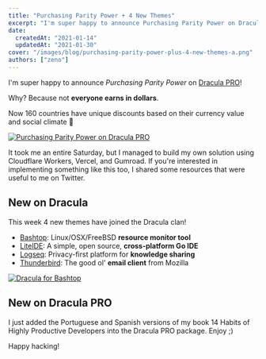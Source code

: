 ```yaml
---
title: "Purchasing Parity Power + 4 New Themes"
excerpt: "I'm super happy to announce Purchasing Parity Power on Dracula PRO! Why? Because not everyone earns in dollars."
date:
  createdAt: "2021-01-14"
  updatedAt: "2021-01-30"
cover: "/images/blog/purchasing-parity-power-plus-4-new-themes-a.png"
authors: ["zeno"]
---
```


I'm super happy to announce _Purchasing Parity Power_ on [Dracula PRO](/pro)!

Why? Because not **everyone earns in dollars**.

Now 160 countries have unique discounts based on their currency value and social climate 💚

[![Purchasing Parity Power on Dracula PRO](/images/blog/purchasing-parity-power-plus-4-new-themes-a.png)](/pro)

It took me an entire Saturday, but I managed to build my own solution using Cloudflare Workers, Vercel, and Gumroad. If you're interested in implementing something like this too, I shared some resources that were useful to me on Twitter.

## New on Dracula

This week 4 new themes have joined the Dracula clan!

- [Bashtop](/bashtop): Linux/OSX/FreeBSD **resource monitor tool**
- [LiteIDE](/liteide): A simple, open source, **cross-platform Go IDE**
- [Logseq](/logseq): Privacy-first platform for **knowledge sharing**
- [Thunderbird](/thunderbird): The good ol' **email client** from Mozilla

[![Dracula for Bashtop](/images/blog/purchasing-parity-power-plus-4-new-themes-b.png)](/bashtop)

## New on Dracula PRO

I just added the Portuguese and Spanish versions of my book 14 Habits of Highly Productive Developers into the Dracula PRO package. Enjoy ;)

Happy hacking!
